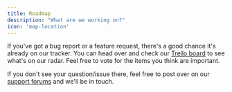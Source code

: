 ```yaml
---
title: Roadmap
description: "What are we working on?"
icon: 'map-location'
---
```


If you've got a bug report or a feature request, there's a good chance it's already on our tracker. You can head over and check our [ Trello board](https://trello.com/b/bVlsp6wz/api) to see what's on our radar. Feel free to vote for the items you think are important.

If you don't see your question/issue there, feel free to post over on our [ support forums](https://www.themoviedb.org/talk/category/5047958519c29526b50017d6) and we'll be in touch.




